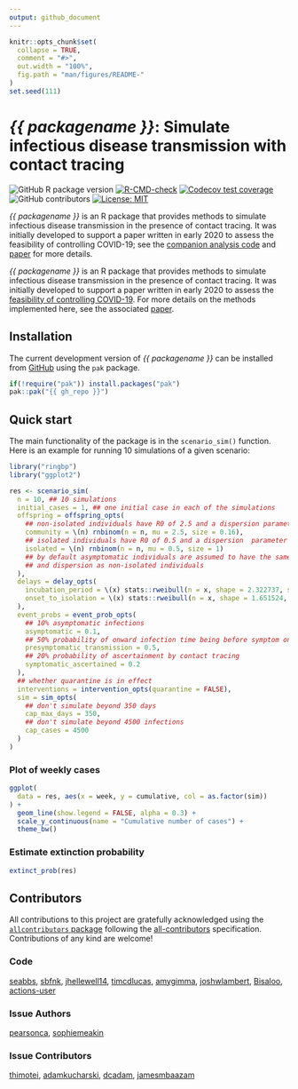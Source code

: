 ```yaml
---
output: github_document
---
```


```r
knitr::opts_chunk$set(
  collapse = TRUE,
  comment = "#>",
  out.width = "100%",
  fig.path = "man/figures/README-"
)
set.seed(111)
```

# _{{ packagename }}_: Simulate infectious disease transmission with contact tracing

<!-- badges: start -->
![GitHub R package version](https://img.shields.io/github/r-package/v/{{ gh_repo }})
[![R-CMD-check](https://github.com/{{ gh_repo }}/actions/workflows/R-CMD-check.yaml/badge.svg)](https://github.com/{{ gh_repo }}/actions/workflows/R-CMD-check.yaml)
[![Codecov test coverage](https://codecov.io/gh/{{ gh_repo }}/branch/main/graph/badge.svg)](https://app.codecov.io/gh/{{ gh_repo }}?branch=main)
![GitHub contributors](https://img.shields.io/github/contributors/{{ gh_repo }})
[![License: MIT](https://img.shields.io/badge/License-MIT-blue.svg)](https://opensource.org/licenses/MIT)
<!-- badges: end -->

_{{ packagename }}_ is an R package that provides methods to simulate infectious
disease transmission in the presence of contact tracing. It was
initially developed to support a paper written in early 2020 to assess
the feasibility of controlling
COVID-19; see the [companion analysis code](https://github.com/cmmid/ringbp) and 
[paper](https://doi.org/10.1016/S2214-109X(20)30074-7) for more details.

_{{ packagename }}_ is an R package that provides methods to simulate infectious disease transmission in the presence of contact tracing.
It was initially developed to support a paper written in early 2020 to assess the [feasibility of controlling COVID-19](https://github.com/cmmid/ringbp).
For more details on the methods implemented here, see the associated [paper](https://doi.org/10.1016/S2214-109X(20)30074-7).

## Installation

The current development version of _{{ packagename }}_ can be installed from [GitHub](https://github.com/) using the `pak` package.

```r
if(!require("pak")) install.packages("pak")
pak::pak("{{ gh_repo }}")
```

## Quick start

The main functionality of the package is in the `scenario_sim()` function.
Here is an example for running 10 simulations of a given scenario:

```r
library("ringbp")
library("ggplot2")

res <- scenario_sim(
  n = 10, ## 10 simulations
  initial_cases = 1, ## one initial case in each of the simulations 
  offspring = offspring_opts(
    ## non-isolated individuals have R0 of 2.5 and a dispersion parameter
    community = \(n) rnbinom(n = n, mu = 2.5, size = 0.16), 
    ## isolated individuals have R0 of 0.5 and a dispersion  parameter
    isolated = \(n) rnbinom(n = n, mu = 0.5, size = 1)
    ## by default asymptomatic individuals are assumed to have the same R0 
    ## and dispersion as non-isolated individuals
  ), 
  delays = delay_opts(
    incubation_period = \(x) stats::rweibull(n = x, shape = 2.322737, scale = 6.492272), 
    onset_to_isolation = \(x) stats::rweibull(n = x, shape = 1.651524, scale = 4.287786)
  ),
  event_probs = event_prob_opts(
    ## 10% asymptomatic infections
    asymptomatic = 0.1, 
    ## 50% probability of onward infection time being before symptom onset
    presymptomatic_transmission = 0.5,
    ## 20% probability of ascertainment by contact tracing
    symptomatic_ascertained = 0.2
  ),
  ## whether quarantine is in effect
  interventions = intervention_opts(quarantine = FALSE),
  sim = sim_opts(
    ## don't simulate beyond 350 days
    cap_max_days = 350, 
    ## don't simulate beyond 4500 infections
    cap_cases = 4500
  )
)
```

### Plot of weekly cases

```r
ggplot(
  data = res, aes(x = week, y = cumulative, col = as.factor(sim))
) +
  geom_line(show.legend = FALSE, alpha = 0.3) +
  scale_y_continuous(name = "Cumulative number of cases") +
  theme_bw()
```

### Estimate extinction probability

```r
extinct_prob(res)
```

## Contributors


<!-- ALL-CONTRIBUTORS-LIST:START - Do not remove or modify this section -->
<!-- prettier-ignore-start -->
<!-- markdownlint-disable -->

All contributions to this project are gratefully acknowledged using the [`allcontributors` package](https://github.com/ropensci/allcontributors) following the [all-contributors](https://allcontributors.org) specification. Contributions of any kind are welcome!

### Code


<a href="https://github.com/epiforecasts/ringbp/commits?author=seabbs">seabbs</a>, 
<a href="https://github.com/epiforecasts/ringbp/commits?author=sbfnk">sbfnk</a>, 
<a href="https://github.com/epiforecasts/ringbp/commits?author=jhellewell14">jhellewell14</a>, 
<a href="https://github.com/epiforecasts/ringbp/commits?author=timcdlucas">timcdlucas</a>, 
<a href="https://github.com/epiforecasts/ringbp/commits?author=amygimma">amygimma</a>, 
<a href="https://github.com/epiforecasts/ringbp/commits?author=joshwlambert">joshwlambert</a>, 
<a href="https://github.com/epiforecasts/ringbp/commits?author=Bisaloo">Bisaloo</a>, 
<a href="https://github.com/epiforecasts/ringbp/commits?author=actions-user">actions-user</a>



### Issue Authors


<a href="https://github.com/epiforecasts/ringbp/issues?q=is%3Aissue+author%3Apearsonca">pearsonca</a>, 
<a href="https://github.com/epiforecasts/ringbp/issues?q=is%3Aissue+author%3Asophiemeakin">sophiemeakin</a>



### Issue Contributors


<a href="https://github.com/epiforecasts/ringbp/issues?q=is%3Aissue+commenter%3Athimotei">thimotei</a>, 
<a href="https://github.com/epiforecasts/ringbp/issues?q=is%3Aissue+commenter%3Aadamkucharski">adamkucharski</a>, 
<a href="https://github.com/epiforecasts/ringbp/issues?q=is%3Aissue+commenter%3Adcadam">dcadam</a>, 
<a href="https://github.com/epiforecasts/ringbp/issues?q=is%3Aissue+commenter%3Ajamesmbaazam">jamesmbaazam</a>


<!-- markdownlint-enable -->
<!-- prettier-ignore-end -->
<!-- ALL-CONTRIBUTORS-LIST:END -->

